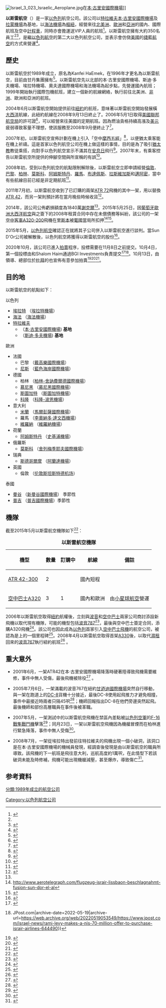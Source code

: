 {{Not|以色列航空}}
{{Infobox_Airline
|airline= 以斯雷航空<br />{{Hebrew|ישראייר}}<br />Israir
|logo= Israir.svg
|logo_size= 250px
|fleet_size= 5(+1訂購中)
|destinations= 13
|IATA= 6H
|ICAO= ISR
|callsign= ISRAIR
|parent=
|company_slogan= {{Hebrew|למה לשלם יותר?}}<br />"{{lang|en|Why pay more?}}"<br />{{small|（「為何付更多？」）}}
|founded= 1989年{{small|（「Kanfei HaEmek」名義）}}<br />1996年（改為現名）
|country= {{ISR}}
|headquarters= [[特拉維夫|特拉維夫]]
|bases= [[本·古里安國際機場|本·古里安國際機場]]<br />[[拉蒙機場|拉蒙機場]]
|hubs= [[海法機場|海法機場]]
|focus_cities=
|frequent_flyer=
|lounge=
|key_people= Zohar Endelman （[[董事長|董事長]]兼[[行政總裁|行政總裁]]）<br />Israel Ben Haim （總經理）
|alliance=
|security_features=
|website= {{URL|http://www.israirairlines.com|}}
|}}
[[File:Israel_3_023_Israelic_Aeroplane.jpg|thumb]]在[[本·古里安國際機場|本·古里安國際機場]]]]

'''以斯雷航空'''（{{lang-he|ישראייר}}）是一家[[以色列|以色列]]航空公司。該公司以[[特拉維夫|特拉維夫]][[本·古里安國際機場|本·古里安國際機場]]及[[拉蒙機場|拉蒙機場]]為基地，以[[海法機場|海法機場]]為[[樞紐機場|樞紐]]，經營來往[[北美洲|北美洲]]、[[歐洲|歐洲]]和[[亞洲|亞洲]]的國內、國際航班及空中[[計程車|計程車]]，同時亦會擔運送VIP人員的航班<ref name="About">{{citeweb |url=http://www.israirairlines.com/about.asp |title=About Israir Airlines |accessdate=2007-05-08 |publisher=Israir Airlines |deadurl=yes |archiveurl=https://web.archive.org/web/20070509083409/http://www.israirairlines.com/about.asp |archivedate=2007-05-09 }}</ref>。以斯雷航空擁有大約350名員工<ref name="About"/><ref>{{citeweb | url=http://www.ynetnews.com/articles/0,7340,L-3345724,00.html | title=Israir Airlines (Israel's Second Largest) | accessdate=2007-05-05 | publisher=YnetNews | date=2006-12-28 | archive-date=2019-05-16 | archive-url=https://web.archive.org/web/20190516060233/https://www.ynetnews.com/articles/0,7340,L-3345724,00.html | dead-url=no }}</ref>，是繼[[以色列航空|以色列航空]]的第二大以色列航空公司，並表示會仿傚[[美國|美國]]的[[捷藍航空|捷藍航空]]的方式來營運<ref>{{citeweb | url=http://www.hoovers.com/israir/--ID__127439--/free-co-factsheet.xhtml?cm_ven=Biz_Dev&cm_cat=Google&cm_pla=Free&cm_ite=Factsheet | title=Israir Airlines information | accessdate=2007-05-12 | publisher=Hoovers.com | archive-date=2007-09-29 | archive-url=https://web.archive.org/web/20070929133236/http://www.hoovers.com/israir/--ID__127439--/free-co-factsheet.xhtml?cm_ven=Biz_Dev&cm_cat=Google&cm_pla=Free&cm_ite=Factsheet | dead-url=no }}</ref>。

==歷史==
以斯雷航空於1989年成立，原名為Kanfei HaEmek，在1996年才更名為以斯雷航空，目前由甘丹集團擁有<ref>{{citeweb | url=http://www.vclocator.com/Venture-Capital/06831/Ganden-Group.html | title=Ganden Group Venture Capital Profile | accessdate=2007-05-08}}</ref>。以斯雷航空先以北部的本·古里安國際機場、斯迪·多夫機場、埃拉特機場、奧夫達國際機場和海法機場為起步點，先營運國內航班；1999年開始執行國際包機航班，建立一個新的航線網絡，執行前往北美洲、[[非洲|非洲]]、歐洲和亞洲的航班。

2004年6月以斯雷航空開始提供前往[[紐約|紐約]]的航班，意味著以斯雷航空開始發展橫[[大西洋|大西洋]]航線，此紐約航線在2008年9月13日終止了。2006年5月1日取得[[美國聯邦航空局|美國聯邦航空局]]的許可證<ref>{{citeweb |url=http://blogs.usatoday.com/sky/2006/01/more_competitio.html |title=More competition between Israel, New York |accessdate=2007-05-06 |publisher=USA Today |last=Mutzabaugh |first=Ben |date=2006-06-17 |deadurl=yes |archiveurl=https://web.archive.org/web/20080621071127/http://blogs.usatoday.com/sky/2006/01/more_competitio.html |archivedate=2008-06-21 }}</ref>，可以經營來往美國的定期航班。因為燃油貪格持續高漲及[[美元|美元]]疲弱導致客量不理想，使該服務至2008年9月便終止了<ref>{{cite news | url=http://www.globes.co.il/serveen/globes/docview.asp?did=1000369305&fid=942 | title=http://www.globes.co.il/serveen/globes/docview.asp?did=1000369305&fid=942 | accessdate=2008-08-08 | publisher=Globes | date=2008-08-06 | archive-date=2011-09-27 | archive-url=https://web.archive.org/web/20110927080927/http://www.globes.co.il/serveen/globes/docview.asp?did=1000369305&fid=942 | dead-url=no }}</ref>。

2007年初，以斯雷航空宣佈計劃在機上引入「空中[[摩西五經|摩西五經]]」<ref>{{citeweb | url=http://www.prnewswire.com/cgi-bin/stories.pl?ACCT=104&STORY=/www/story/12-27-2006/0004497075&EDATE= | title=Israir Airlines Introduces the 'Sky-Torah' | accessdate=2007-05-05 | publisher=PR Newswire | date=2006-12-27 | archive-url=https://web.archive.org/web/20070929134326/http://www.prnewswire.com/cgi-bin/stories.pl?ACCT=104&STORY=%2Fwww%2Fstory%2F12-27-2006%2F0004497075&EDATE= | archive-date=2007-09-29 | dead-url=yes }}</ref>，以便猶太乘客能在機上祈禱。這是首家以色列航空公司在機上做這樣的事情，目的是為了吸引[[猶太教|猶太教]]教徒乘搭，向對手以色列航空宣示不滿其在[[安息日|安息日]]飛行<ref>{{citeweb |url=http://www.bizbuzzmedia.com/blogs/airline/archive/2007/1/3.aspx |title=Flying Torah |publisher=Airline Business |date=2007-01-03 |accessdate=2007-07-20 |deadurl=yes |archiveurl=https://web.archive.org/web/20070714204010/http://www.bizbuzzmedia.com/blogs/airline/archive/2007/1/3.aspx |archivedate=2007-07-14 }}</ref>。2007年末，有乘客控告以斯雷航空所提供的伸腳空間與所宣稱的有誤<ref>{{Citeweb | url=http://www.haaretz.com/hasen/spages/859006.html | title=Customer files lawsuit against Israir Airlines over reduced legroom | accessdate=2007-05-12 | publisher=Haaretz | date=2007-05-13 | first=Carmel | last=Ben-Zur | archive-date=2007-05-15 | archive-url=https://web.archive.org/web/20070515065001/http://www.haaretz.com/hasen/spages/859006.html | dead-url=no }}</ref>。

2008年初，受到以色列航空的航點限制解除後，以斯雷航空立即申請經營[[倫敦|倫敦]]、[[巴黎|巴黎]]、[[柏林|柏林]]、[[莫斯科|莫斯科]]、[[阿姆斯特丹|阿姆斯特丹]]、[[羅馬|羅馬]]、[[布達佩斯|布達佩斯]]、[[拉斯維加斯|拉斯維加斯]]和[[邁阿密|邁阿密]]，當中有些航線目前已經是非定期航班<ref>{{Citeweb | url=http://www.globes.co.il/serveen/globes/DocView.asp?did=1000308362&fid=1725 | title=Israir seeks designated carrier status for US, European destinations | accessdate=2008-02-11 | date=2008-02-11 | publisher=Globes | archive-date=2008-06-19 | archive-url=https://web.archive.org/web/20080619081856/http://www.globes.co.il/serveen/globes/DocView.asp?did=1000308362&fid=1725 | dead-url=no }}</ref>。

2011年7月初，以斯雷航空收到了已訂購的兩架[[ATR_72|ATR 72]]飛機的其中一架，用以替換[[ATR_42|ATR 42]]，而另一架則預計將在當月晚些時候收貨<ref>{{cite web|url=http://www.flightglobal.com/articles/2011/07/12/359383/israir-takes-delivery-of-first-atr-72-500.html |title=Israir takes delivery of first ATR 72-500 |publisher=Flightglobal.com |date=12 June 2011 |access-date=13 June 2011 |archive-url=https://www.webcitation.org/609nyxfHJ?url=http://www.flightglobal.com/articles/2011/07/12/359383/israir-takes-delivery-of-first-atr-72-500.html |archive-date=13 July 2011 |url-status=dead }}</ref>。

2014年，該公司公佈虧損額度為1840萬[[以色列新謝克爾|謝克爾]]<ref name="aerotelegraph.com"/>。2015年5月25日，因[[葡萄牙|葡萄牙]][[歐洲大西洋航空|歐洲大西洋航空]]與之簽下的2008年租賃合同中存在未償債務等糾紛，該公司的一架[[空中客車A320-200|空中客車A320-200]]飛機在[[里斯本|里斯本]]被[[葡國|葡國]]當局所扣押<ref name="aerotelegraph.com">http://www.aerotelegraph.com/flugzeug-israir-lissbaon-beschlagnahmt-fusion-sun-dor-el-al{{dead link|date=November 2017 |bot=InternetArchiveBot |fix-attempted=yes }}</ref><ref>{{Cite web | url=http://ch-aviation.com/portal/news/37635-euroatlantic-seizes-israir-a320-over-sour-2008-lease-deal | title=EuroAtlantic seizes Israir A320 over sour 2008 lease deal | access-date=2022-04-27 | archive-date=2015-05-29 | archive-url=https://web.archive.org/web/20150529200459/http://ch-aviation.com/portal/news/37635-euroatlantic-seizes-israir-a320-over-sour-2008-lease-deal }}</ref>。

2015年5月，[[以色列航空|以色列航空]]確認正在就將其子公司{{link-en|Sun D'Or|Sun D'Or|}}併入以斯雷航空進行談判。當Sun D'Or公司被解散後，以色列航空將獲得以斯雷航空的股份<ref>{{Cite web | url=http://ch-aviation.com/portal/news/37625-israels-el-al-confirms-talks-to-merge-sun-dor-with-israir | title=Israel's el al confirms talks to merge Sun d'Or with Israir | access-date=2022-04-27 | archive-date=2015-05-27 | archive-url=https://web.archive.org/web/20150527142913/http://ch-aviation.com/portal/news/37625-israels-el-al-confirms-talks-to-merge-sun-dor-with-israir }}</ref>。

2020年10月，該公司已進入[[拍賣|拍賣]]程序，投標需要在11月8日之前提交。10月4日，第一個投標由{{link-en|Rami Levy Hashikma Marketing|Rami Levy Hashikma Marketing|Rami Levy}}和Shalom Haim通過BGI Investments負責提交<ref>{{Cite news|date=2020-04-10|title=Rami Levy opens bidding for Israir|language=en|work=Globes|url=https://en.globes.co.il/en/article-rami-levy-opens-bidding-for-israir-1001344457|access-date=2020-10-15|archive-date=2021-11-22|archive-url=https://web.archive.org/web/20211122153946/https://en.globes.co.il/en/article-rami-levy-opens-bidding-for-israir-1001344457}}</ref><ref>{{Cite web|title=Rami Levy makes NIS 70 million offer to purchase Israir Airlines|url=https://www.jpost.com/israel-news/rami-levy-makes-a-nis-70-million-offer-to-purchase-israir-airlines-644490|access-date=2020-10-15|website=The Jerusalem Post {{!}} JPost.com|archive-date=2022-05-19|archive-url=https://web.archive.org/web/20220519053549/https://www.jpost.com/israel-news/rami-levy-makes-a-nis-70-million-offer-to-purchase-israir-airlines-644490}}</ref>。10月13日，由{{link-en|Naum Koen|Naum Koen|}}領導、總部位於[[杜拜|杜拜]]的{{link-en|NY Koen Group|NY Koen Group|}}也宣佈有意參加拍賣<ref>{{Cite web|last1=staff|first1=T. O. I.|last2=Agencies|title=Dubai-based company to bid for purchase of Israir Airlines|url=https://www.timesofisrael.com/dubai-based-company-to-bid-for-purchase-of-israir-airlines/|access-date=2020-10-15|website=timesofisrael.com|language=en-US|archive-date=2020-11-15|archive-url=https://web.archive.org/web/20201115060549/https://www.timesofisrael.com/dubai-based-company-to-bid-for-purchase-of-israir-airlines/}}</ref><ref>{{Cite news|date=2020-10-13|title=Dubai-based NY Koen Group to bid for Israir|language=en|work=Globes|url=https://en.globes.co.il/en/article-dubai-based-ny-koen-group-to-bid-for-israir-1001345477|access-date=2020-10-15|archive-date=2020-11-15|archive-url=https://web.archive.org/web/20201115060536/https://en.globes.co.il/en/article-dubai-based-ny-koen-group-to-bid-for-israir-1001345477}}</ref><ref>{{Cite web|date=2020-10-15|title=איש העסקים היהודי ירכוש את ישראייר? "אולי נשנה את השם ל'ישרא-דובאי'"|url=https://www.ynet.co.il/economy/article/Hysvk5rPw|access-date=2020-10-15|website=ynet|language=he|archive-date=2020-11-15|archive-url=https://web.archive.org/web/20201115060535/https://www.ynet.co.il/economy/article/Hysvk5rPw}}</ref>。

== 目的地 ==
以斯雷航空的航點如下：

;以色列
*[[埃拉特|埃拉特]] （[[埃拉特機場|埃拉特機場]]）
*[[海法|海法]] （[[海法機場|海法機場]]）
*[[特拉維夫|特拉維夫]]
**（[[本·古里安國際機場|本·古里安國際機場]]) '''基地'''
**（[[斯迪·多夫機場|斯迪·多夫機場]]) '''基地'''
;歐洲
*法國
**巴黎 （[[戴高樂國際機場|戴高樂國際機場]]）
**[[尼斯|尼斯]] （[[藍色海岸國際機場|藍色海岸國際機場]]）
*德國
**柏林 （[[柏林-舍訥費爾德國際機場|柏林-舍訥費爾德國際機場]]）
**[[慕尼黑|慕尼黑]] （[[慕尼黑國際機場|慕尼黑國際機場]]）
**[[斯圖加特|斯圖加特]] （[[斯圖加特機場|斯圖加特機場]]）
**[[科隆|科隆]] （[[科隆-波恩機場|科隆-波恩機場]]）
*意大利
**[[米蘭|米蘭]] （[[馬爾彭薩國際機場|馬爾彭薩國際機場]]）
**羅馬 （[[李奧納多·達文西機場|李奧納多·達文西機場]]）
**[[維羅納|維羅納]] （[[維羅納機場|維羅納機場]]）
*荷蘭
**[[阿姆斯特丹|阿姆斯特丹]] （[[史基浦機場|史基浦機場]]）
*俄羅斯
**[[莫斯科|莫斯科]] （[[舍列梅季耶夫國際機場|舍列梅季耶夫國際機場]]）
*瑞典
**[[斯德哥爾摩|斯德哥爾摩]] （[[阿蘭達機場|阿蘭達機場]]）
*英國
**倫敦 （[[伦敦斯坦斯特德机场|伦敦斯坦斯特德机场]]）
;泰國
*[[曼谷|曼谷]] （[[新曼谷國際機場|新曼谷國際機場]]） 季節性
*[[普吉|普吉]] （[[普吉國際機場|普吉國際機場]]）季節性

==機隊==
截至2015年5月以斯雷航空機隊如下<ref>{{Cite web |url=http://www.airfleets.net/flottecie/Israir.htm |title=airfleets.net Israir |accessdate=2008-11-19 |archive-date=2008-12-01 |archive-url=https://web.archive.org/web/20081201091237/http://www.airfleets.net/flottecie/Israir.htm |dead-url=no }}</ref>：
<center>
{| class="toccolours sortable" border="1" cellpadding="3" style="border-collapse:collapse"
|+ '''以斯雷航空機隊'''
|- bgcolor=#6495ED
!機型
!數量
!訂購中
!航線
!備註
|-
|[[ATR42|ATR 42-300]]
|2
|
|國內短程
|
|-
|[[空中巴士A320|空中巴士A320]]
|3 
|1
|國內和歐洲
|由[[小星球航空|小星球航空]]營運
|}
</center>

2006年以斯雷航空取得[[紐約|紐約]]航權後，立刻與[[波音|波音]]和[[空中巴士|空中巴士]]兩家公司商討添設新飛機以取代現有機隊，可能的機型包括[[波音787|波音787]]<ref>{{Citeweb | url=http://www.usatoday.com/travel/flights/2006-06-08-boeing-787_x.htm | title=Boeing near decision on 787 production capacity | publisher=USA Today | accessdate=2007-07-20 | date=2006-06-08 | archive-date=2008-05-23 | archive-url=https://web.archive.org/web/20080523183249/http://www.usatoday.com/travel/flights/2006-06-08-boeing-787_x.htm | dead-url=no }}</ref>，最後與空中巴士簽定合同，添購A320飛機<ref>{{citeweb|url=http://fr.jpost.com/servlet/Satellite?cid=1164881941980&pagename=JPost/JPArticle/ShowFull |title=Israir Airlines to buy two Airbus A320s |first=Avi |last=Krawitz |publisher=The Jerusalem Post |accessdate=2007-07-20 |date=2006-12-21 }}{{dead link|date=六月 2017 |bot=InternetArchiveBot }}</ref>。該公司也因此成為[[以色列|以色列]]首家引入[[空中客车#民航产品|空中巴士飛機]]的航空公司，被認為是{{link-en|分類:以色列航空史|Category:Aviation history of Israel|以色列航空史}}上的一個里程碑<ref>{{citeweb |url=http://www.port2port.com/Index.asp?CategoryID=44&ArticleID=1319 |title=Airbus marks first breakthrough in the Israeli market with Israir Airlines A320 order |accessdate=2007-05-06 |publisher=Port2Port |date=2007-04-23 |deadurl=yes |archiveurl=https://web.archive.org/web/20070927190624/http://www.port2port.com/Index.asp?CategoryID=44&ArticleID=1319 |archivedate=2007-09-27 }}</ref>。2008年4月以斯雷航空取得首架[[A330|A330]]後，以取代[[濕租|濕租]]回來的[[波音767|波音767]]執行紐約航班<ref>{{citenews | url=http://www.globes.co.il/serveen/globes/docview.asp?did=1000324234&fid=1725 | work=Globes | accessdate=2008-03-20 | date=2008-03-20 | first=Dalia | last=Tal | title=Israir adds scheduled flights to New York | archive-date=2008-06-19 | archive-url=https://web.archive.org/web/20080619082645/http://www.globes.co.il/serveen/globes/docview.asp?did=1000324234&fid=1725 | dead-url=no }}</ref>
。

==重大意外==
*2001年6月，一架ATR42在本·古里安國際機場降落時硬著陸導致飛機需要維修，事件中無人受傷，最後飛機被除役<ref>{{citeweb | url=http://aviation-safety.net/database/record.php?id=20010618-0 | title=ASN Aircraft accident description | publisher=Aviation Safety Network | accessdate=2007-05-12 | archive-date=2007-09-29 | archive-url=https://web.archive.org/web/20070929133635/http://aviation-safety.net/database/record.php?id=20010618-0 | dead-url=no }}</ref> 。

*2005年7月6日，一架滿載的波音767在紐約[[甘迺迪國際機場|甘迺迪國際機場]]突然自行移動，與一架在跑道上的[[DC-8|DC-8]]貨機十分接近，最後DC-8使用起飛推力才避免相撞，事件中最接近時兩者只隔45呎<ref>{{citeweb | url=http://www.iht.com/articles/2005/08/24/news/airport.php | title=N.Y. runway tapes reveal how jets nearly collided | publisher=International Herald Tribune | accessdate=2007-08-19 | archive-date=2005-08-25 | archive-url=https://web.archive.org/web/20050825184206/http://www.iht.com/articles/2005/08/24/news/airport.php | dead-url=no }}</ref>；機師回報指出DC-8在他們旁邊突然起飛。最後機師和部份高層職員在事件後被革職。

*2007年5月，一架測試中的以斯雷航空飛機在禁區內差點被[[以色列空軍|以色列空軍]]的[[F-16戰隼戰鬥機|F-16戰隼戰鬥機]]擊落<ref>{{citeweb | url=http://www.globes.co.il/serveen/globes/DocView.asp?did=1000195254&fid=1725 | title=Israir Airlines test flight nearly shot down by F16s | accessdate=2007-05-12 | publisher=Globes | date=2007-03-21 | archive-date=2007-09-30 | archive-url=https://web.archive.org/web/20070930015058/http://www.globes.co.il/serveen/globes/DocView.asp?did=1000195254&fid=1725 | dead-url=no }}</ref>；同月23日，一架以斯雷航空飛機因為機艙冒煙而在柏林進行緊急降落，事件中無人受傷<ref>{{citeweb|url=http://fr.jpost.com/servlet/Satellite?cid=1178708664275&pagename=JPost/JPArticle/ShowFull |title=Israeli plane makes emergency landing |accessdate=2007-05-24 |publisher=The Jerusalem Post |date=2007-05-23 }}{{dead link|date=六月 2017 |bot=InternetArchiveBot }}</ref>。

*2008年7月，一架從埃拉特出發前往特拉維夫的飛機出現一個小破洞，該洞口是在本·古里安國際機場的機械員發現，經調查後發現是由以斯雷航空的職員所導致。該飛機的下一航班是飛往意大利，巡航高度約1萬呎，在此情型下若該破洞未能及時修補，飛機可能出現機艙減壓，甚至爆炸，導致傷亡<ref>{{citeweb | url=http://www.haaretz.com/hasen/spages/1009927.html | title=Probe: Did Israir hide plane damage? | publisher=Ha'aretz | accessdate=2008-08-10 | archive-date=2008-08-13 | archive-url=https://web.archive.org/web/20080813081816/http://www.haaretz.com/hasen/spages/1009927.html | dead-url=no }}</ref>。

==参考資料==
<div class="references-small">
<references />
</div>
{{IATA成員|歐洲}}
[[Category:以色列航空公司|Category:以色列航空公司]]
[[分類:1989年成立的航空公司|分類:1989年成立的航空公司]]